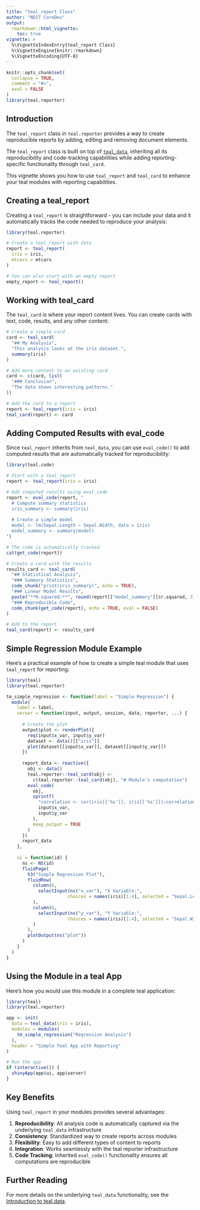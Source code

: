 ```yaml
---
title: "teal_report Class"
author: "NEST CoreDev"
output:
  rmarkdown::html_vignette:
    toc: true
vignette: >
  %\VignetteIndexEntry{teal_report Class}
  %\VignetteEngine{knitr::rmarkdown}
  %\VignetteEncoding{UTF-8}
---
```


```r
knitr::opts_chunk$set(
  collapse = TRUE,
  comment = "#>",
  eval = FALSE
)
library(teal.reporter)
```

## Introduction

The `teal_report` class in `teal.reporter` provides a way to create reproducible reports by adding, editing and removing document elements.

The `teal_report` class is built on top of [`teal_data`](https://insightsengineering.github.io/teal.data/latest-tag/articles/teal-data.html), inheriting all its reproducibility and code-tracking capabilities while adding reporting-specific functionality through `teal_card`.

This vignette shows you how to use `teal_report` and `teal_card` to enhance your teal modules with reporting capabilities.

## Creating a teal_report

Creating a `teal_report` is straightforward - you can include your data and it automatically tracks the code needed to reproduce your analysis:

```r
library(teal.reporter)

# Create a teal_report with data
report <- teal_report(
  iris = iris,
  mtcars = mtcars
)

# You can also start with an empty report
empty_report <- teal_report()
```

## Working with teal_card

The `teal_card` is where your report content lives. You can create cards with text, code, results, and any other content:

```r
# Create a simple card
card <- teal_card(
  "## My Analysis",
  "This analysis looks at the iris dataset.",
  summary(iris)
)

# Add more content to an existing card
card <- c(card, list(
  "### Conclusion", 
  "The data shows interesting patterns."
))

# Add the card to a report
report <- teal_report(iris = iris)
teal_card(report) <- card
```

## Adding Computed Results with eval_code

Since `teal_report` inherits from `teal_data`, you can use `eval_code()` to add computed results that are automatically tracked for reproducibility:

```r
library(teal.code)

# Start with a teal_report
report <- teal_report(iris = iris)

# Add computed results using eval_code
report <- eval_code(report, "
  # Compute summary statistics
  iris_summary <- summary(iris)
  
  # Create a simple model
  model <- lm(Sepal.Length ~ Sepal.Width, data = iris)
  model_summary <- summary(model)
")

# The code is automatically tracked
cat(get_code(report))

# Create a card with the results
results_card <- teal_card(
  "## Statistical Analysis",
  "### Summary Statistics",
  code_chunk("print(iris_summary)", echo = TRUE),
  "### Linear Model Results", 
  paste("**R-squared:**", round(report[["model_summary"]]$r.squared, 3)),
  "### Reproducible Code",
  code_chunk(get_code(report), echo = TRUE, eval = FALSE)
)

# Add to the report
teal_card(report) <- results_card
```

## Simple Regression Module Example

Here's a practical example of how to create a simple teal module that uses `teal_report` for reporting:

```r
library(teal)
library(teal.reporter)

tm_simple_regression <- function(label = "Simple Regression") {
  module(
    label = label,
    server = function(input, output, session, data, reporter, ...) {
      
      # Create the plot
      output$plot <- renderPlot({
        req(input$x_var, input$y_var)
        dataset <- data()[["iris"]]
        plot(dataset[[input$x_var]], dataset[[input$y_var]])
      })
      
      report_data <- reactive({
        obj <- data()
        teal.reporter::teal_card(obj) <- 
          c(teal.reporter::teal_card(obj), "# Module's computation")
        eval_code(
          obj, 
          sprintf(
            "correlation <- cor(iris[['%s']], iris[['%s']]);correlation", 
            input$x_var, 
            input$y_var
          ),
          keep_output = TRUE
        )
      })
      report_data
    },
    
    ui = function(id) {
      ns <- NS(id)
      fluidPage(
        h3("Simple Regression Plot"),
        fluidRow(
          column(6,
            selectInput(ns("x_var"), "X Variable:", 
                       choices = names(iris)[1:4], selected = "Sepal.Length")
          ),
          column(6,
            selectInput(ns("y_var"), "Y Variable:", 
                       choices = names(iris)[1:4], selected = "Sepal.Width")
          )
        ),
        plotOutput(ns("plot"))
      )
    }
  )
}
```

## Using the Module in a teal App

Here's how you would use this module in a complete teal application:

```r
library(teal)
library(teal.reporter)

app <- init(
  data = teal_data(iris = iris),
  modules = modules(
    tm_simple_regression("Regression Analysis")
  ),
  header = "Simple Teal App with Reporting"
)

# Run the app
if (interactive()) {
  shinyApp(app$ui, app$server)
}
```

## Key Benefits

Using `teal_report` in your modules provides several advantages:

1. **Reproducibility**: All analysis code is automatically captured via the underlying `teal_data` infrastructure
2. **Consistency**: Standardized way to create reports across modules  
3. **Flexibility**: Easy to add different types of content to reports
4. **Integration**: Works seamlessly with the teal reporter infrastructure
5. **Code Tracking**: Inherited `eval_code()` functionality ensures all computations are reproducible

## Further Reading

For more details on the underlying `teal_data` functionality, see the [Introduction to teal.data](https://insightsengineering.github.io/teal.data/latest-tag/articles/teal-data.html). 
